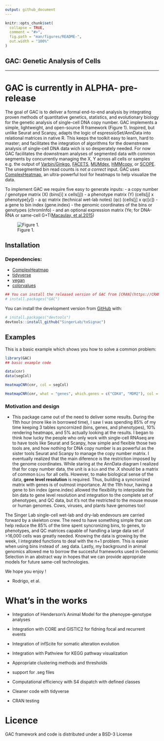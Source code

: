 ```yaml
---
output: github_document
---
```


<!-- README.md is generated from README.Rmd. Please edit that file -->

```r
knitr::opts_chunk$set(
  collapse = TRUE,
  comment = "#>",
  fig.path = "man/figures/README-",
  out.width = "100%"
)
```

GAC: Genetic Analysis of Cells
---
***

# GAC is currently in ALPHA- pre-release


<!-- badges: start -->
<!-- badges: end -->

The goal of GAC is to deliver a formal end-to-end analysis by integrating proven methods of quantitative genetics, statistics, and evolutionary biology for the genetic analysis of single-cell DNA copy number.  GAC implements a simple, lightweight, and open-source R framework (Figure 1).  Inspired, but unlike Seurat and Scanpy, adapts the logic of espressioSet/AnnData into relational matrices in native R.  This keeps the toolkit easy to learn, hard to master; and facilitates the integration of algorithms for the downstream analysis of single-cell DNA data wich is so desperately needed.  For now GAC facilitates the downstream analyses of segmented data with common segments by concurrently managing the X, Y across all cells or samples e.g. the output of [Varbin/Ginkgo](https://github.com/robertaboukhalil/ginkgo), [FACETS](https://github.com/mskcc/facets), [MUMdex](http://mumdex.com), [HMMcopy](https://bioconductor.org/packages/release/bioc/html/HMMcopy.html), or [SCOPE](https://github.com/rujinwang/SCOPE).  The unsegmented bin read counts is _not a correct_ input.  GAC uses [ComplexHeatmap](https://jokergoo.github.io/ComplexHeatmap-reference/book/), an ultra-powerful tool for heatmaps to help visualize the data.

To implement GAC we require five easy to generate inputs:
 - a copy number / genotype matrix (X) (bins[i] x cells[j])
 - a phenotype matrix (Y) (cells[j] x phenotype[_y_])
 - a qc matrix (technical wet-lab notes) (qc) (cells[j] x qc[_c_])
 - a gene to bin index (gene.index)
 - the genomic coordinates of the bins or genotypes (chromInfo)
 - and an optional expression matrix (Ye; for DNA-RNA or same-cell G+T([Macaulay, et al.2015](https://dx.doi.org/10.1038/nmeth.3370))


![Figure 1.](figures/CNR.png)


## Installation

### Dependencies:
 - [ComplexHeatmap](https://jokergoo.github.io/ComplexHeatmap-reference/book/)
 - [tidyverse](https://www.tidyverse.org)
 - [vegan](https://github.com/vegandevs/vegan)
 - [colorvalues](https://symbolixau.github.io/colourvalues/)
 


```r
## You can install the released version of GAC from [CRAN](https://CRAN.R-project.org) with:
# install.packages("GAC")
```

You can install the development version from [GitHub](https://github.com/) with:

``` r
# install.packages("devtools")
devtools::install_github("SingerLab/toSignac")
```


## Examples
This is a basic example which shows you how to solve a common problem:

```r
library(GAC)
## basic example code

data(cnr)
data(segCol)

HeatmapCNR(cnr, col = segCol)

HeatmapCNR(cnr, what = "genes", which.genes = c("CDK4", "MDM2"), col = segCol)

```


### Motivation and design
* This package came out of the need to deliver some results.  During the 11th hour (more like in borrowed time), I saw I was spending 85% of my time keeping 3 tables syncornized (bins, genes, and phenotypes), 10% rendering heatmaps, and 5% actually looking at the results.  I began to think how lucky the people who only work with single-cell RNAseq are to have tools like Seurat and Scanpy, how simple and flexible those two tools are, and how nothing for DNA copy number is as powerful as the sister tools Seurat and Scanpy to manage the copy number matrix.  I eventually realized that the main diference is the restriction imposed by the genome coordinates.  While staring at the AnnData diagram I realized that for copy number data, the unit is a `bin` and the .X should be a matrix of common `bins` for all cells.  However, to make biological sense of the data, **gene level resolution** is required.  Thus, building a syncronized matrix with genes is of outmost importance.  At the 11th hour, having a gene to bin index (gene.index) allowed the flexibility to interpolate the bin data to gene level resolution and integration to the complete set of phenotypes, and QC data, but it's not the restricted to the mouse mouse or human genomes.  Cows, viruses, and plants have genomes too!

The Singer Lab single-cell wet-lab and dry-lab endevours are carried forward by a skeleton crew.  The need to have something simple that can help reduce the 85% of the time spent syncronizing bins, to genes, to phenotypes, and QC matrices capable of handling a large data set of >16,000 cells was greatly needed.  Knowing the data is growing by the week, I integrated functions to deal with the n+1 problem.  This is easier when using bins instead of .seg data.  Lastly, my background in animal genomics allowed me to borrow the succesful frameworks used in Genomic Selection in an abstract way in hopes that we can provide appropriate models for future same-cell technologies.

We hope you enjoy !

- Rodrigo, et al.



# What's in the works


* Integration of Henderson's Animal Model for the phenoype-genotype analyses

* Integration with CORE and GISTIC2 for fidning focal and recurrent events

* Integration of infScite for somatic alteration evolution

* Integration with Pathview for KEGG pathway visualization

* Appropriate clustering methods and thresholds

* support for .seg files

* Computational efficiency with S4 dispatch with defined classes

* Cleaner code with tidyverse

* CRAN testing


# Licence
GAC framework and code is distributed under a BSD-3 License


